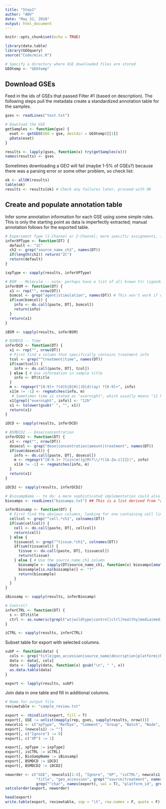 ```yaml
---
title: "Step1"
author: "ANV"
date: "May 31, 2018"
output: html_document
---
```


```r
knitr::opts_chunk$set(echo = TRUE)

library(data.table)
library(GEOquery)
source("Code/misc.R")

# Specify a directory where GSE downloaded files are stored
GEOtemp <- "GEOtemp"

```

## Download GSEs
Feed in the ids of GSEs that passed Filter #1 (based on description). The following steps pull the metadata create a standardized annotation table for the samples.
```r
gses <- readLines("test.txt")

# Download the GSE
getSamples <- function(gse) {
  eset <- getGEO(GEO = gse, destdir = GEOtemp)[[1]]
  pData(eset)
}

results <- lapply(gses, function(x) try(getSamples(x)))
names(results) <- gses

```

Sometimes downloading a GEO will fail (maybe 1-5% of GSEs?) because there was a parsing error or some other problem, so check list:
```r

ok <- allOK(results)
table(ok)
results <- results[ok] # Check any failures later, proceed with OK

```

## Create and populate annotation table
Infer some annotation information for each GSE using some simple rules. 
This is only the starting point as data is imperfectly extracted; manual annotation follows for the exported table. 
```r

# Experiment Type (1-Channel or 2-Channel; more specific assignments, i.e. whether there was dye swap, happens in human review)
inferXPType <- function(DT) {
  default <- "1C"
  ch2 <- grep("source_name_ch2", names(DT))
  if(length(ch2)) return("2C")
  return(default)
}

ixpType <- sapply(results, inferXPType)

# BSM -- Molecule -- note: perhaps have a list of all known tlr ligands to match against
inferBSM <- function(DT) {
  x1 <- rep("", nrow(DT))
  bsmcol <- grep("agent|stimulation", names(DT)) # This won't work if columns weren't parsed
  if(sum(bsmcol)) {
    info <- do.call(paste, DT[, bsmcol])
    return(info)
  } 
  return(x1)
}

iBSM <- sapply(results, inferBSM)

# BSMDCD -- Time
inferDCD <- function(DT) {
  x1 <- rep("", nrow(DT))
  # First find a column that specifically contains treatment info
  tcol <- grep("^treatment|time", names(DT))
  if(sum(tcol)) {
    info <- do.call(paste, DT[, tcol])
  } else { # Use information in sample title
    info <- DT$title
  }
  m <- regexpr("[0-9]+ ?(d|h|D|H)|(D|d)(ay) ?[0-9]+", info)
  x1[m != -1] <- regmatches(info, m)
   # Sometimes time is stated as "overnight", which usually means "12 h"
  x1[grepl("overnight", info)] <- "12h"
  x1 <- tolower(gsub(" ", "", x1))
  return(x1)
}

iDCD <- sapply(results, inferDCD) 

# BSMDCD2 -- Dose/concentration
inferDCD2 <- function(DT) {
  x1 <- rep("", nrow(DT))
  dosecol <- grep("dose|concentration|amount|treatment", names(DT))
  if(sum(dosecol)) {
    info <- do.call(paste, DT[, dosecol])
    m <- regexpr("[0-9.]+ ?(u|n|m)(g|M)?\\/?([A-Za-z]{2})", info)
    x1[m != -1] <- regmatches(info, m)
  }
  return(x1)
}

iDCD2 <- sapply(results, inferDCD2) 

# BiosampName -- to do: a more sophisticated implementation could also match to biosample ID
biosamps <- readLines("biosamps.txt") ## This is a list derived from "allbiosamples"

inferBiosamp <- function(DT) {
  # First find the obvious columns, looking for one containing cell line/type first
  cellcol <- grep("^cell.*ch1", colnames(DT))
  if(sum(cellcol)) {
    cell <- do.call(paste, DT[, cellcol])
    return(cell)
  } else {
    tissuecol <- grep("^tissue.*ch1", colnames(DT))
    if(sum(tissuecol)) {
      tissue <- do.call(paste, DT[, tissuecol])
      return(tissue)
    } else { # Use the source_name_ch1 column
      biosample <- sapply(DT$source_name_ch1, function(x) biosamps[amatch(x, biosamps)])
      biosample[is.na(biosample)] <- "?"
      return(biosample)
    }
  }
}

iBiosamp <- sapply(results, inferBiosamp)

# Control?
inferCTRL <- function(DT) {
  s <- DT$title
  ctrl <- as.numeric(grepl("wt|wildtype|control|ctrl|healthy|media|medium|veh|unstim|untreated|mock", s, ignore.case = T))
}

iCTRL <- sapply(results, inferCTRL)

```


Subset table for export with selected columns.
```r

subP <- function(data) {
  cols <- grep("title|geo_accession|source_name|description|platform|characteristics|treatment", names(data))
  data <- data[, cols]
  data <- lapply(data, function(x) gsub("\n", " ", x))
  as.data.table(data)
} 

export <- lapply(results, subP)

```


Join data in one table and fill in additional columns.
```r

# Name for output file
reviewtable <- "sample_review.txt"

export <- rbindlist(export, fill = T)
export[, GSE := unlist(mapply(rep, gses, sapply(results, nrow)))]
newcols1 <- c("xpType", "RefDye", "Comment", "Group", "Batch", "Node", "NodeFunction", "BSM", "BSMDCD", "BSMDCD2", "BioSampName") 
export[, (newcols1) := ""]
export[, c("Ignore") := 0]
export[, c("XP") := 1]

export[, xpType := ixpType]
export[, isCTRL := iCTRL]
export[, BioSampName := iBiosamp]
export[, BSMDCD := iDCD]
export[, BSMDCD2 := iDCD2]

neworder <- c("GSE", newcols1[1:4], "Ignore", "XP", "isCTRL", newcols1[5:11], 
              "title", "geo_accession", grep("^source|treatment", names(export), val = T),
              grep("^char", names(export), val = T), "platform_id", grep("^desc", names(export), val = T))
setcolorder(export, neworder)

head(export)
write.table(export, reviewtable, sep = "\t", row.names = F, quote = F)

```

